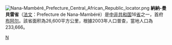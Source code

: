 {{Unreferenced|time=2022-02-17T02:24:27+00:00}}
[[File:Nana-Mambéré_Prefecture_Central_African_Republic_locator.png|thumb]]
'''納納-曼貝雷省'''（[[法文|法文]]：Prefecture de Nana-Mambéré）是[[中非共和国|中非共和国]]16[[省|省]]之一，首府[[布阿尔|布阿尔]]。該省面积為26,600平方公里，根據2003年人口普查，當地人口為233,666。

{{CentralAfricanRepublic-geo-stub}}
{{中非共和国行政区划}}

[[Category:中非共和国行政区划|N]]